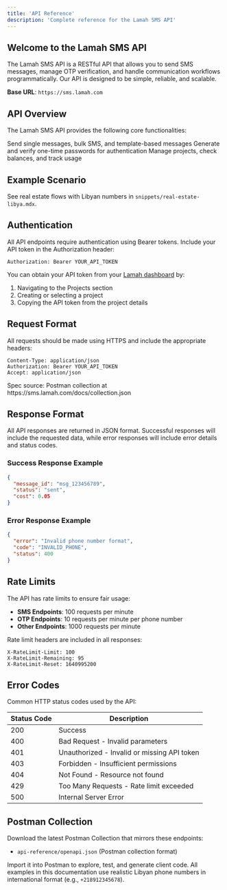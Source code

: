 ```yaml
---
title: 'API Reference'
description: 'Complete reference for the Lamah SMS API'
---
```


## Welcome to the Lamah SMS API

The Lamah SMS API is a RESTful API that allows you to send SMS messages, manage OTP verification, and handle communication workflows programmatically. Our API is designed to be simple, reliable, and scalable.

**Base URL**: `https://sms.lamah.com`

## API Overview

The Lamah SMS API provides the following core functionalities:

<CardGroup cols={2}>
  <Card
    title="SMS Messaging"
    icon="message"
    href="/api-reference/sms/send-message"
  >
    Send single messages, bulk SMS, and template-based messages
  </Card>
  <Card
    title="OTP Services"
    icon="shield-check"
    href="/api-reference/otp/initiate"
  >
    Generate and verify one-time passwords for authentication
  </Card>
  <Card
    title="Project Management"
    icon="folder"
    href="/api-reference/project/details"
  >
    Manage projects, check balances, and track usage
  </Card>
  
</CardGroup>

## Example Scenario

See real estate flows with Libyan numbers in `snippets/real-estate-libya.mdx`.

## Authentication

All API endpoints require authentication using Bearer tokens. Include your API token in the Authorization header:

```http
Authorization: Bearer YOUR_API_TOKEN
```

You can obtain your API token from your [Lamah dashboard](https://sms.lamah.com) by:
1. Navigating to the Projects section
2. Creating or selecting a project
3. Copying the API token from the project details

## Request Format

All requests should be made using HTTPS and include the appropriate headers:

```http
Content-Type: application/json
Authorization: Bearer YOUR_API_TOKEN
Accept: application/json
```

<Note>
  Spec source: Postman collection at https://sms.lamah.com/docs/collection.json
</Note>

## Response Format

All API responses are returned in JSON format. Successful responses will include the requested data, while error responses will include error details and status codes.

### Success Response Example
```json
{
  "message_id": "msg_123456789",
  "status": "sent",
  "cost": 0.05
}
```

### Error Response Example
```json
{
  "error": "Invalid phone number format",
  "code": "INVALID_PHONE",
  "status": 400
}
```

## Rate Limits

The API has rate limits to ensure fair usage:
- **SMS Endpoints**: 100 requests per minute
- **OTP Endpoints**: 10 requests per minute per phone number
- **Other Endpoints**: 1000 requests per minute

Rate limit headers are included in all responses:
```http
X-RateLimit-Limit: 100
X-RateLimit-Remaining: 95
X-RateLimit-Reset: 1640995200
```

## Error Codes

Common HTTP status codes used by the API:

| Status Code | Description |
|-------------|-------------|
| 200 | Success |
| 400 | Bad Request - Invalid parameters |
| 401 | Unauthorized - Invalid or missing API token |
| 403 | Forbidden - Insufficient permissions |
| 404 | Not Found - Resource not found |
| 429 | Too Many Requests - Rate limit exceeded |
| 500 | Internal Server Error |

## Postman Collection

Download the latest Postman Collection that mirrors these endpoints:

- `api-reference/openapi.json` (Postman collection format)

Import it into Postman to explore, test, and generate client code. All examples in this documentation use realistic Libyan phone numbers in international format (e.g., `+218912345678`).
